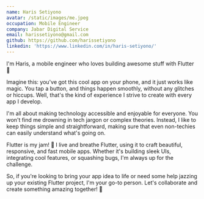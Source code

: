 ```yaml
---
name: Haris Setiyono
avatar: /static/images/me.jpeg
occupation: Mobile Engineer
company: Jabar Digital Service
email: harissetiyono@gmail.com
github: https://github.com/harissetiyono
linkedin: 'https://www.linkedin.com/in/haris-setiyono/'
---
```


I'm Haris, a mobile engineer who loves building awesome stuff with Flutter 🚀

Imagine this: you've got this cool app on your phone, and it just works like magic. You tap a button, and things happen smoothly, without any glitches or hiccups. Well, that's the kind of experience I strive to create with every app I develop.

I'm all about making technology accessible and enjoyable for everyone. You won't find me drowning in tech jargon or complex theories. Instead, I like to keep things simple and straightforward, making sure that even non-techies can easily understand what's going on.

Flutter is my jam! 🎵 I live and breathe Flutter, using it to craft beautiful, responsive, and fast mobile apps. Whether it's building sleek UIs, integrating cool features, or squashing bugs, I'm always up for the challenge.


So, if you're looking to bring your app idea to life or need some help jazzing up your existing Flutter project, I'm your go-to person. Let's collaborate and create something amazing together! 🌟